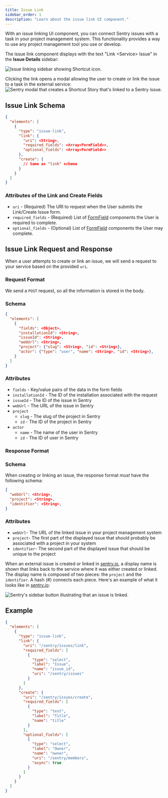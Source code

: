 ```yaml
---
title: Issue Link
sidebar_order: 1
description: "Learn about the issue link UI component."
---
```


With an issue linking UI component, you can connect Sentry issues with a task in your project management system. This functionality provides a way to use any project management tool you use or develop.

The issue link component displays with the text "Link &lt;Service&gt; Issue" in the **Issue Details** sidebar:

![Issue linking sidebar showing Shortcut icon.](issue-sidebar-icons.png)

Clicking the link opens a modal allowing the user to create or link the issue to a task in the external service:
![Sentry modal that creates a Shortcut Story that's linked to a Sentry issue.](../../issue-tracking/shortcut/shortcut_create_story_with_issue.png)

## Issue Link Schema

```json {filename:schema.json}
{
  "elements": [
    {
      "type": "issue-link",
      "link": {
        "uri": <String>,
        "required_fields": <Array<FormField>>,
        "optional_fields": <Array<FormField>>
      },
      "create": {
        // Same as "link" schema
      }
    }
  ]
}
```

### Attributes of the Link and Create Fields

- `uri` - (Required) The URI to request when the User submits the Link/Create Issue form.
- `required_fields` - (Required) List of [FormField](/product/integrations/integration-platform/ui-components/formfield) components the User is required to complete.
- `optional_fields` - (Optional) List of [FormField](/product/integrations/integration-platform/ui-components/formfield) components the User may complete.


## Issue Link Request and Response

When a user attempts to create or link an issue, we will send a request to your service based on the provided `uri`.

### Request Format

We send a `POST` request, so all the information is stored in the body.

### Schema

```json {filename:schema.json}
{
  "elements": [
    {
      "fields": <Object>,
      "installationId": <String>,
      "issueId": <String>,
      "webUrl": <String>,
      "project": {"slug": <String>, "id": <String>},
      "actor": {"type": "user", "name": <String>, "id": <String>},
    }
  ]
}
```

### Attributes

- `fields` - Key/value pairs of the data in the form fields
- `installationId` - The ID of the installation associated with the request
- `issueId` - The ID of the issue in Sentry
- `webUrl` - The URL of the issue in Sentry
- `project`
  - `slug` - The slug of the project in Sentry
  - `id` - The ID of the project in Sentry
- `actor`
  - `name` - The name of the user in Sentry
  - `id` - The ID of user in Sentry

### Response Format

### Schema
When creating or linking an issue, the response format _must_ have the following schema:

```json
{
  "webUrl": <String>,
  "project": <String>,
  "identifier": <String>,
}
```

### Attributes

- `webUrl`- The URL of the linked issue in your project management system
- `project`- The first part of the displayed issue that should probably be associated with a project in your system
- `identifier`- The second part of the displayed issue that should be unique to the project

When an external issue is created or linked in [sentry.io](https://sentry.io), a display name is shown that links back to the service where it was either created or linked. The display name is composed of two pieces: the `project` and the `identifier`. A hash (#) connects each piece. Here's an example of what it looks like in [sentry.io](https://sentry.io):

![Sentry's sidebar button illustrating that an issue is linked.](../../issue-tracking/shortcut/shortcut_story_in_linked_issues_82.png)


## Example

```json
{
  "elements": [
    {
      "type": "issue-link",
      "link": {
        "uri": "/sentry/issues/link",
        "required_fields": [
          {
            "type": "select",
            "label": "Issue",
            "name": "issue_id",
            "uri": "/sentry/issues"
          }
        ]
      },
      "create": {
        "uri": "/sentry/issues/create",
        "required_fields": [
          {
            "type": "text",
            "label": "Title",
            "name": "title"
          }
        ],
        "optional_fields": [
          {
            "type": "select",
            "label": "Owner",
            "name": "owner",
            "uri": "/sentry/members",
            "async": true
          }
        ]
      }
    }
  ]
}
```
